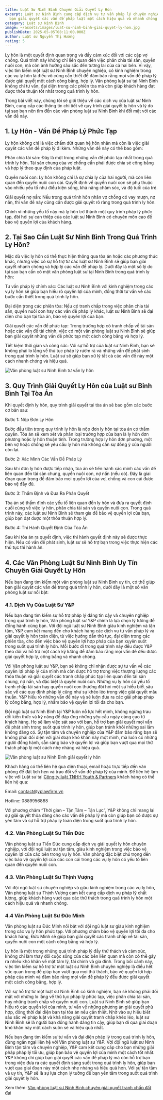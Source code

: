 ```yaml
---
title: Luật Sư Ninh Bình Chuyên Giải Quyết Ly Hôn
excerpt: Luật sư Ninh Bình cung cấp dịch vụ tư vấn pháp lý chuyên nghiệp, giúp
  bạn giải quyết các vấn đề pháp luật một cách hiệu quả và nhanh chóng
category: Luật sư Ninh Bình
image: ~/assets/images/luat-su-ninh-binh-giai-quyet-ly-hon.jpg
publishDate: 2025-05-05T08:11:00.000Z
author: Luật sư Nguyễn Thị Hướng
rating: 5
---
```

Ly hôn là một quyết định quan trọng và đầy cảm xúc đối với các cặp vợ chồng. Quá trình này không chỉ liên quan đến việc phân chia tài sản, quyền nuôi con, mà còn ảnh hưởng sâu sắc đến tương lai của cả hai bên. Vì vậy, việc tìm kiếm một luật sư Ninh Bình chuyên nghiệp, có kinh nghiệm trong các vụ ly hôn là điều vô cùng cần thiết để đảm bảo rằng mọi vấn đề pháp lý được giải quyết một cách công bằng, hợp lý. Văn phòng luật sư tại Ninh Bình không chỉ tư vấn, đại diện trong các phiên tòa mà còn giúp khách hàng đạt được thỏa thuận tốt nhất trong quá trình ly hôn.

Trong bài viết này, chúng tôi sẽ giới thiệu về các dịch vụ của luật sư Ninh Bình, cung cấp các thông tin chi tiết về quy trình giải quyết ly hôn và lý do tại sao bạn nên tìm đến các văn phòng luật sư Ninh Bình khi đối mặt với các vấn đề này.

## 1. Ly Hôn - Vấn Đề Pháp Lý Phức Tạp

Ly hôn không chỉ là việc chấm dứt quan hệ hôn nhân mà còn là việc giải quyết các vấn đề pháp lý đi kèm. Những vấn đề này có thể bao gồm:

Phân chia tài sản: Đây là một trong những vấn đề phức tạp nhất trong quá trình ly hôn. Tài sản chung của vợ chồng cần phải được chia sẻ công bằng và hợp lý theo quy định của pháp luật.

Quyền nuôi con: Ly hôn không chỉ là sự chia ly của hai người, mà còn liên quan đến quyền nuôi con cái. Quyết định về quyền nuôi con sẽ phụ thuộc vào nhiều yếu tố như điều kiện sống, khả năng chăm sóc, và độ tuổi của trẻ.

Giải quyết nợ nần: Nếu trong quá trình hôn nhân vợ chồng có vay mượn, nợ nần, thì vấn đề này cũng cần được giải quyết rõ ràng trong quá trình ly hôn.

Chính vì những yếu tố này mà ly hôn trở thành một quy trình pháp lý phức tạp, đòi hỏi sự can thiệp của các luật sư Ninh Bình có chuyên môn cao để bảo vệ quyền lợi của khách hàng.

## 2. Tại Sao Cần Luật Sư Ninh Bình Trong Quá Trình Ly Hôn?

Mặc dù việc ly hôn có thể thực hiện thông qua tòa án hoặc các phương thức khác, nhưng việc có sự hỗ trợ từ các luật sư Ninh Bình sẽ giúp bạn giải quyết nhanh chóng và hợp lý các vấn đề pháp lý. Dưới đây là một số lý do tại sao bạn cần có một văn phòng luật sư tại Ninh Bình trong quá trình ly hôn:

Tư vấn pháp lý chính xác: Các luật sư Ninh Bình với kinh nghiệm trong các vụ ly hôn sẽ giúp bạn hiểu rõ quyền lợi của mình, đồng thời tư vấn về các bước cần thiết trong quá trình ly hôn.

Đại diện trong các phiên tòa: Nếu có tranh chấp trong việc phân chia tài sản, quyền nuôi con hay các vấn đề pháp lý khác, luật sư Ninh Bình sẽ đại diện cho bạn tại tòa án, bảo vệ quyền lợi của bạn.

Giải quyết các vấn đề phức tạp: Trong trường hợp có tranh chấp về tài sản hoặc các vấn đề tài chính, việc có một văn phòng luật sư Ninh Bình sẽ giúp bạn giải quyết những vấn đề phức tạp một cách công bằng và hợp lý.

Tiết kiệm thời gian và công sức: Với sự hỗ trợ của luật sư Ninh Bình, bạn sẽ không phải lo lắng về thủ tục pháp lý rườm rà và những vấn đề phát sinh trong quá trình ly hôn. Luật sư sẽ giúp bạn xử lý tất cả các vấn đề này một cách nhanh chóng và hiệu quả.

![Văn phòng luật sư Ninh Bình tư vấn ly hôn](~/assets/images/van-phong-luat-su-ninh-binh-tu-van-ly-hon.jpg "Văn phòng luật sư Ninh Bình tư vấn ly hôn")

## 3. Quy Trình Giải Quyết Ly Hôn của Luật sư Binh Bình Tại Tòa Án

Khi quyết định ly hôn, quy trình giải quyết tại tòa án sẽ bao gồm các bước cơ bản sau:

Bước 1: Nộp Đơn Ly Hôn

Bước đầu tiên trong quy trình ly hôn là nộp đơn ly hôn tại tòa án có thẩm quyền. Tòa án sẽ xem xét và phân loại trường hợp của bạn là ly hôn đơn phương hoặc ly hôn thuận tình. Trong trường hợp ly hôn đơn phương, một bên vợ hoặc chồng sẽ yêu cầu ly hôn mà không cần sự đồng ý của người còn lại.

Bước 2: Xác Minh Các Vấn Đề Pháp Lý

Sau khi đơn ly hôn được tiếp nhận, tòa án sẽ tiến hành xác minh các vấn đề liên quan đến tài sản chung, quyền nuôi con, nợ nần (nếu có). Đây là giai đoạn quan trọng để đảm bảo mọi quyền lợi của vợ, chồng và con cái được bảo vệ đầy đủ.

Bước 3: Thẩm Định và Đưa Ra Phán Quyết

Tòa án sẽ thẩm định các yếu tố liên quan đến ly hôn và đưa ra quyết định cuối cùng về việc ly hôn, phân chia tài sản và quyền nuôi con. Trong quá trình này, các luật sư Ninh Bình sẽ tham gia để bảo vệ quyền lợi của bạn, giúp bạn đạt được một thỏa thuận hợp lý.

Bước 4: Thi Hành Quyết Định Của Tòa Án

Sau khi tòa án ra quyết định, việc thi hành quyết định này sẽ được thực hiện. Nếu có vấn đề phát sinh, luật sư sẽ hỗ trợ bạn trong việc thực hiện các thủ tục thi hành án.

## 4. Các Văn Phòng Luật Sư Ninh Bình Uy Tín Chuyên Giải Quyết Ly Hôn

Nếu bạn đang tìm kiếm một văn phòng luật sư Ninh Bình uy tín, có thể giúp bạn giải quyết các vấn đề trong quá trình ly hôn, dưới đây là một số văn phòng luật sư nổi bật:

### 4.1. Dịch Vụ Của Luật Sư Y&P

Nếu bạn đang tìm kiếm sự hỗ trợ pháp lý đáng tin cậy và chuyên nghiệp trong quá trình ly hôn, Văn phòng luật sư Y&P chính là lựa chọn lý tưởng để đồng hành cùng bạn. Với đội ngũ luật sư Ninh Bình giàu kinh nghiệm và tận tâm, Y&P cam kết mang đến cho khách hàng các dịch vụ tư vấn pháp lý và giải quyết ly hôn toàn diện, từ việc hướng dẫn thủ tục, đại diện trong các phiên tòa, cho đến việc bảo vệ quyền lợi hợp pháp của bạn xuyên suốt trong suốt quá trình ly hôn. Mỗi bước đi trong quá trình này đều được Y&P theo dõi và hỗ trợ một cách kỹ lưỡng để đảm bảo rằng mọi vấn đề đều được giải quyết hợp lý, công bằng và nhanh chóng.

Với Văn phòng luật sư Y&P, bạn sẽ không chỉ nhận được sự tư vấn về các quyền lợi pháp lý của mình mà còn được hỗ trợ trong việc thương lượng các thỏa thuận và giải quyết các tranh chấp phức tạp liên quan đến tài sản chung, nợ nần, và đặc biệt là quyền nuôi con. Những vụ ly hôn có yếu tố tranh chấp tài sản hay quyền nuôi con thường đòi hỏi một sự hiểu biết sâu sắc về các quy định pháp lý cũng như sự khéo léo trong việc giải quyết mâu thuẫn. Y&P hiểu rõ những vấn đề này và sẽ luôn đưa ra các giải pháp pháp lý công bằng, hợp lý, nhằm bảo vệ quyền lợi tối đa cho bạn.

Đội ngũ luật sư Ninh Bình tại Y&P luôn nỗ lực hết mình, không ngừng trau dồi kiến thức và kỹ năng để đáp ứng những yêu cầu ngày càng cao từ khách hàng. Họ sẽ làm việc sát sao với bạn, hỗ trợ bạn giải quyết mọi vấn đề phát sinh trong suốt quá trình ly hôn, giúp bạn tránh khỏi những sai lầm không đáng có. Sự tận tâm và chuyên nghiệp của Y&P đảm bảo rằng bạn sẽ không phải đối diện với giai đoạn khó khăn này một mình, mà luôn có những người đồng hành, sẵn sàng bảo vệ quyền lợi và giúp bạn vượt qua mọi thử thách pháp lý một cách nhẹ nhàng và hiệu quả.

![Văn phòng luật sư Ninh Bình giải quyết ly hôn](~/assets/images/van-phong-luat-su-ninh-binh-giai-quyet-ly-hon.jpg "Văn phòng luật sư Ninh Bình giải quyết ly hôn")

Khách hàng có thể liên hệ qua điện thoại, email hoặc trực tiếp đến văn phòng để đặt lịch hẹn và trao đổi về vấn đề pháp lý của mình. Để liên hệ làm việc với Luật sư tại [Công ty luật TNHH Youth & Partners](https://yplawfirm.vn/) khách hàng có thể liên hệ qua:

Email: contact@yplawfirm.vn

Hotline: 0889956888

Với phương châm “Thời gian – Tận Tâm – Tận Lực”, Y&P không chỉ mang lại sự giải quyết thỏa đáng cho các vấn đề pháp lý mà còn giúp bạn có được sự yên tâm và sự hỗ trợ pháp lý toàn diện trong suốt quá trình ly hôn.

### 4.2. Văn Phòng Luật Sư Tiến Đức

Văn phòng luật sư Tiến Đức cung cấp dịch vụ giải quyết ly hôn chuyên nghiệp, với đội ngũ luật sư tận tâm, giàu kinh nghiệm trong việc bảo vệ quyền lợi của các bên trong vụ ly hôn. Văn phòng đặc biệt chú trọng đến việc bảo vệ quyền lợi của các con cái trong các vụ ly hôn có yếu tố liên quan đến quyền nuôi con.

### 4.3. Văn Phòng Luật Sư Thịnh Vượng

Với đội ngũ luật sư chuyên nghiệp và giàu kinh nghiệm trong các vụ ly hôn, Văn phòng luật sư Thịnh Vượng cam kết cung cấp dịch vụ pháp lý chất lượng, giúp khách hàng vượt qua các thử thách trong quá trình ly hôn một cách hiệu quả và nhanh chóng.

### 4.4 Văn Phòng Luật Sư Đức Minh

Văn phòng luật sư Đức Minh nổi bật với đội ngũ luật sư giàu kinh nghiệm trong các vụ ly hôn phức tạp. Với phương châm bảo vệ quyền lợi tối đa cho khách hàng, Đức Minh sẽ giúp bạn giải quyết các tranh chấp về tài sản, quyền nuôi con một cách công bằng và hợp lý.

Ly hôn là một trong những quá trình pháp lý đầy thử thách và cảm xúc, không chỉ làm thay đổi cuộc sống của các bên liên quan mà còn có thể gây ra nhiều khó khăn về mặt tâm lý, tài chính và gia đình. Trong bối cảnh này, việc tìm kiếm sự hỗ trợ từ một luật sư Ninh Bình chuyên nghiệp là điều hết sức quan trọng để giúp bạn vượt qua mọi thử thách, bảo vệ quyền lợi hợp pháp của mình và đảm bảo rằng mọi vấn đề pháp lý đều được giải quyết một cách công bằng, hợp lý.

Với sự hỗ trợ từ một luật sư Ninh Bình có kinh nghiệm, bạn sẽ không phải đối mặt với những lo lắng về thủ tục pháp lý phức tạp, việc phân chia tài sản, hay những tranh chấp về quyền nuôi con. Luật sư Ninh Bình sẽ giúp bạn hiểu rõ các quyền lợi của mình, tư vấn về những phương án giải quyết phù hợp, đồng thời đại diện bạn tại tòa án nếu cần thiết. Nhờ vào sự hiểu biết sâu sắc về pháp luật và khả năng giải quyết tranh chấp khéo léo, luật sư Ninh Bình sẽ là người bạn đồng hành đáng tin cậy, giúp bạn đi qua giai đoạn khó khăn này một cách suôn sẻ và hiệu quả nhất.

Nếu bạn đang tìm kiếm sự tư vấn và đại diện pháp lý trong quá trình ly hôn, đừng ngần ngại liên hệ với Văn phòng luật sư Y&P. Với đội ngũ luật sư Ninh Bình tận tâm và chuyên nghiệp, Y&P cam kết cung cấp cho bạn những giải pháp pháp lý tối ưu, giúp bạn bảo vệ quyền lợi của mình một cách tốt nhất. Y&P không chỉ giúp bạn giải quyết các vấn đề pháp lý mà còn hỗ trợ bạn trong việc đưa ra các quyết định sáng suốt trong quá trình ly hôn, giúp bạn vượt qua giai đoạn này một cách nhẹ nhàng và hiệu quả hơn. Với sự tận tâm và uy tín, Y&P sẽ là sự lựa chọn lý tưởng để bạn yên tâm trong suốt quá trình giải quyết ly hôn.

Xem thêm: [Văn phòng luật sư Ninh Bình chuyên giải quyết tranh chấp đất đai](https://yplawfirm.vn/tin-tuc/van-phong-luat-su-ninh-binh-chuyen-giai-quyet-tranh-chap-dat-dai)
